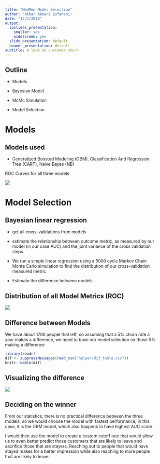 ```yaml
---
title: "MedMen Model Selection"
author: "Akbar Akbari Esfahani"
date: "12/3/2018"
output:
  ioslides_presentation:
    smaller: yes
    widescreen: yes
  slidy_presentation: default
  beamer_presentation: default
subtitle: A look at customer churn
---
```




## Outline

* Models

* Bayesian Model

* McMc Simulation

* Model Selection


# Models

## Models used

* Generalized Boosted Modeling (GBM), Classification And Regression Tree (CART), Naive Bayes (NB)


ROC Curves for all three models

![](roc_plot.png)


# Model Selection

## Bayesian linear regression

* get all cross-validations from models

* estimate the relationship between outcome metric, as measured by our model (in our case AUC) and the joint variance of the cross validation steps.

* We run a simple linear regression using a 5000 cycle Markov Chain Monte Carlo simulation to find the distribution of our cross-validation measured metric

* Estimate the difference between models

## Distribution of all Model Metrics (ROC)

![](roc_dist.png)

## Difference between Models

We have about 1700 people that left, so assuming that a 5% churn rate a year makes a difference, we need to base our model selection on those 5% making a difference

```r
library(readr)
dif <- suppressMessages(read_csv("helper/dif_table.csv"))
knitr::kable(dif)
```

## Visualizing the difference

![](dif_cont.png)

## Deciding on the winner

From our statistics, there is no practical difference between the three models, so we would choose the model with fastest performance, in this case, it is the GBM model, which also happens to have highest AUC score.

I would then use the model to create a custom cutoff rate that would allow us to even better predict those customers that are likely to leave and sacrifice those that are stayers. Reaching out to people that would have stayed makes for a better impression while also reaching to more people that are likely to leave.